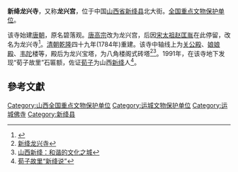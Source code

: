 {{Otheruses|龙兴寺|subject=位于[[山西|山西]][[新绛县|新绛县]]的龙兴寺|other=同名或類似名的其它條目描述}}
{{文物保护单位
| 级别 = 全国
| 图片 = 
| 名称 = 新绛龙兴寺
| 编号 = 6-427
| 分类 = 古建筑
| 时代 = [[元朝|元]]至[[清朝|清]]
| 所在 = [[山西省|山西省]][[新绛县|新绛县]]
| 登录 = 2006年
| Cat = 山西全国重点文物保护单位
}}

'''新绛龙兴寺'''，又称'''龙兴宫'''，位于中国[[山西省|山西省]][[新绛县|新绛县]]北大街。[[全国重点文物保护单位|全国重点文物保护单位]]。

该寺始建[[唐朝|唐朝]]，原名碧落观。[[唐高宗|唐高宗]]改为龙兴宫，后因[[赵匡胤|宋太祖赵匡胤]]在此停留，改名为龙兴寺<ref>{{Cite web |url=http://www.cctv.com/geography/special/C12083/20040426/101494.shtml |title=新 绛 |access-date=2010-01-15 |archive-date=2020-04-11 |archive-url=https://web.archive.org/web/20200411221045/http://www.cctv.com/geography/special/C12083/20040426/101494.shtml |dead-url=no }}</ref>。[[清朝|清朝]][[乾隆|乾隆]]四十九年(1784年)重建。该寺中轴线上为[[关公殿|关公殿]]、[[娘娘殿|娘娘殿]]、[[韦陀|韦陀]]楼等，殿后为龙兴宝塔，为八角楼阁式砖塔<ref>[http://www.sxcr.gov.cn/wmsx/show.php?itemid=789 新绛龙兴寺]{{Dead link}}</ref><ref>[http://www.sx.chinanews.com.cn/2008-10-12/1/71562.html 山西新绛：和谐的文化之城]</ref>。1991年，在该寺地下发现“荀子故里”石匾额，佐证[[荀子|荀子]]为山西[[新绛|新绛]]人<ref>[http://www.daynews.com.cn/sxrb/cban/C3/641269.html 荀子故里“新绛说”]{{dead link|date=2018年5月 |bot=InternetArchiveBot |fix-attempted=yes }}</ref>。

==參考文獻==
<div class="references-small">
<references></references>
</div>

{{山西全国重点文物保护单位}}
{{佛教小作品}}
[[Category:山西全国重点文物保护单位|Category:山西全国重点文物保护单位]]
[[Category:运城文物保护单位|Category:运城文物保护单位]]
[[Category:运城佛寺|Category:运城佛寺]]
[[Category:新绛县|Category:新绛县]]